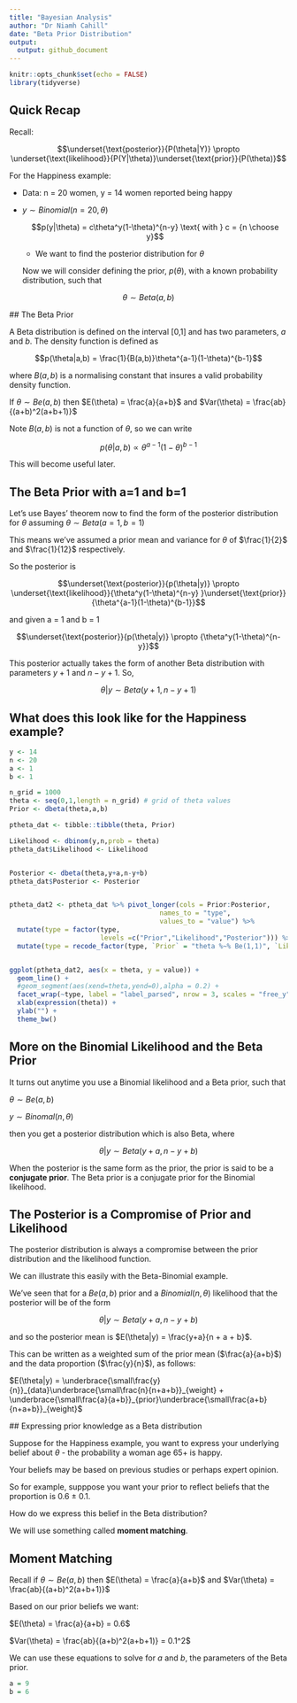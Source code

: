 ```yaml
---
title: "Bayesian Analysis"
author: "Dr Niamh Cahill"
date: "Beta Prior Distribution"
output:
  output: github_document
---
```


```r
knitr::opts_chunk$set(echo = FALSE)
library(tidyverse)
```

## Quick Recap

\footnotesize
Recall:

  $$\underset{\text{posterior}}{P(\theta|Y)} \propto \underset{\text{likelihood}}{P(Y|\theta)}\underset{\text{prior}}{P(\theta)}$$

  For the Happiness example:

  - Data: n = 20 women, y = 14 women reported being happy

- $y \sim Binomial(n = 20, \theta)$

  $$p(y|\theta) = c\theta^y(1-\theta)^{n-y} \text{ with } c = {n \choose y}$$

  - We want to find the posterior distribution for $\theta$

  Now we will consider defining the prior, $p(\theta)$, with a known probability distribution, such that

$$\theta \sim Beta(a,b)$$

  ## The Beta Prior

  \footnotesize
A Beta distribution is defined on the interval [0,1] and has two parameters, $a$ and $b$. The density function is defined as

$$p(\theta|a,b) = \frac{1}{B(a,b)}\theta^{a-1}(1-\theta)^{b-1}$$

  where $B(a,b)$ is a normalising constant that insures a valid probability density function.

If $\theta \sim Be(a,b)$ then $E(\theta) = \frac{a}{a+b}$ and $Var(\theta) = \frac{ab}{(a+b)^2(a+b+1)}$



  Note $B(a,b)$ is not a function of $\theta$, so we can write

$$p(\theta|a,b) \propto \theta^{a-1}(1-\theta)^{b-1}$$

  This will become useful later.



## The Beta Prior with a=1 and b=1

\footnotesize

Let's use Bayes' theorem now to find the form of the posterior distribution for $\theta$ assuming $\theta \sim Beta(a=1,b=1)$

  This means we've assumed a prior mean and variance for $\theta$ of $\frac{1}{2}$ and $\frac{1}{12}$ respectively.

So the posterior is

$$\underset{\text{posterior}}{p(\theta|y)} \propto \underset{\text{likelihood}}{\theta^y(1-\theta)^{n-y} }\underset{\text{prior}}{\theta^{a-1}(1-\theta)^{b-1}}$$


and given a = 1 and b = 1

$$\underset{\text{posterior}}{p(\theta|y)} \propto {\theta^y(1-\theta)^{n-y}}$$

This posterior actually takes the form of another Beta distribution with parameters $y+1$ and $n-y+1$. So,

$$\theta|y \sim Beta(y+1, n-y +1)$$

## What does this look like for the Happiness example?

```r
y <- 14
n <- 20
a <- 1
b <- 1

n_grid = 1000
theta <- seq(0,1,length = n_grid) # grid of theta values
Prior <- dbeta(theta,a,b)

ptheta_dat <- tibble::tibble(theta, Prior)

Likelihood <- dbinom(y,n,prob = theta)
ptheta_dat$Likelihood <- Likelihood


Posterior <- dbeta(theta,y+a,n-y+b)
ptheta_dat$Posterior <- Posterior


ptheta_dat2 <- ptheta_dat %>% pivot_longer(cols = Prior:Posterior,
                                      names_to = "type",
                                      values_to = "value") %>%
  mutate(type = factor(type,
                       levels =c("Prior","Likelihood","Posterior"))) %>%
  mutate(type = recode_factor(type, `Prior` = "theta %~% Be(1,1)", `Likelihood` = "y %~% Binomial(n,theta)",`Posterior` = "theta / y %~% Be(y+1,n-y+1)"))


ggplot(ptheta_dat2, aes(x = theta, y = value)) +
  geom_line() +
  #geom_segment(aes(xend=theta,yend=0),alpha = 0.2) +
  facet_wrap(~type, label = "label_parsed", nrow = 3, scales = "free_y") +
  xlab(expression(theta)) +
  ylab("") +
  theme_bw()

```

## More on the Binomial Likelihood and the Beta Prior

\footnotesize

It turns out anytime you use a Binomial likelihood and a Beta prior, such that

$\theta \sim Be(a,b)$

$y \sim Binomal(n,\theta)$

then you get a posterior distribution which is also Beta, where

$$\theta|y \sim Beta(y+a, n-y +b)$$

When the posterior is the same form as the prior, the prior is said to be a __conjugate prior__. The Beta prior is a conjugate prior for the Binomial likelihood.

## The Posterior is a Compromise of Prior and Likelihood

\footnotesize

The posterior distribution is always a compromise between the prior distribution and the likelihood function.

We can illustrate this easily with the Beta-Binomial example.

We've seen that for a $Be(a,b)$ prior and a $Binomial(n,\theta)$ likelihood that the posterior will be of the form

$$\theta|y \sim Beta(y+a, n-y +b)$$

  and so the posterior mean is  $E(\theta|y) = \frac{y+a}{n + a + b}$.

This can be written as a weighted sum of the prior mean ($\frac{a}{a+b}$) and the data proportion ($\frac{y}{n}$), as follows:



  $E(\theta|y) = \underbrace{\small\frac{y}{n}}_{data}\underbrace{\small\frac{n}{n+a+b}}_{weight} + \underbrace{\small\frac{a}{a+b}}_{prior}\underbrace{\small\frac{a+b}{n+a+b}}_{weight}$


  ## Expressing prior knowledge as a Beta distribution

  \footnotesize
Suppose for the Happiness example, you want to express your underlying belief about $\theta$ - the probability a woman age 65+ is happy.

Your beliefs may be based on previous studies or perhaps expert opinion.

So for example, supppose you want your prior to reflect beliefs that the proportion is 0.6 $\pm$ 0.1.

How do we express this belief in the Beta distribution?

  We will use something called __moment matching__.

## Moment Matching

\footnotesize

Recall if $\theta \sim Be(a,b)$ then $E(\theta) = \frac{a}{a+b}$ and $Var(\theta) = \frac{ab}{(a+b)^2(a+b+1)}$

  Based on our prior beliefs we want:

  $E(\theta) = \frac{a}{a+b} = 0.6$

  $Var(\theta) = \frac{ab}{(a+b)^2(a+b+1)} = 0.1^2$


  We can use these equations to solve for $a$ and $b$, the parameters of the Beta prior.

```r
a = 9
b = 6
```


